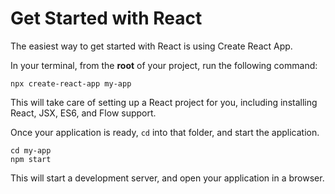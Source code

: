 # Get Started with React

The easiest way to get started with React is using Create React App.

In your terminal, from the **root** of your project, run the following command:

```
npx create-react-app my-app
```

This will take care of setting up a React project for you, including installing React, JSX, ES6, and Flow support.

Once your application is ready, `cd` into that folder, and start the application.

```
cd my-app
npm start
```

This will start a development server, and open your application in a browser.
